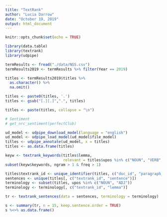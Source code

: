 ```yaml
---
title: "TextRank"
author: "Lucia Darrow"
date: "October 19, 2019"
output: html_document
---
```


```r
knitr::opts_chunk$set(echo = TRUE)
```

```r

library(data.table)
library(textrank)
library(udpipe)
```


```r

termResults <- fread("./data/NGS.csv")
termResults2019 <- termResults %>% filter(Year == 2019)

```


```r

titles <- termResults2019$titles %>%
  as.character() %>%
  na.omit()

titles <- paste0(titles, '.')
titles <- gsub("[.][.]",".", titles)

titles <- paste(titles, collapse = "\n")

# Sentiment
# get_nrc_sentiment(perfectClub)

ud_model <- udpipe_download_model(language = "english")
ud_model <- udpipe_load_model(ud_model$file_model)
titles <- udpipe_annotate(ud_model, x = titles)
titles <- as.data.frame(titles)

keyw <- textrank_keywords(titles$lemma,
                          relevant = titles$upos %in% c("NOUN", "VERB", "ADJ"))
subset(keyw$keywords, ngram > 1 & freq > 1)

titles$textrank_id <- unique_identifier(titles, c("doc_id", "paragraph_id", "sentence_id"))
sentences <- unique(titles[, c("textrank_id", "sentence")])
terminology <- subset(titles, upos %in% c("NOUN", "ADJ"))
terminology <- terminology[, c("textrank_id", "lemma")]

tr <- textrank_sentences(data = sentences, terminology = terminology)

s <- summary(tr, n = 15, keep.sentence.order = TRUE)
s %<>% as.data.frame()

```